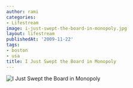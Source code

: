 ```yaml
---
author: rami
categories:
- Lifestream
image: i-just-swept-the-board-in-monopoly.jpg
layout: lifestream
publishedAt: '2009-11-22'
tags:
- boston
- usa
title: I Just Swept the Board in Monopoly
---
```


![I Just Swept the Board in Monopoly](/assets/images/content/lifestream/i-just-swept-the-board-in-monopoly.jpg)
